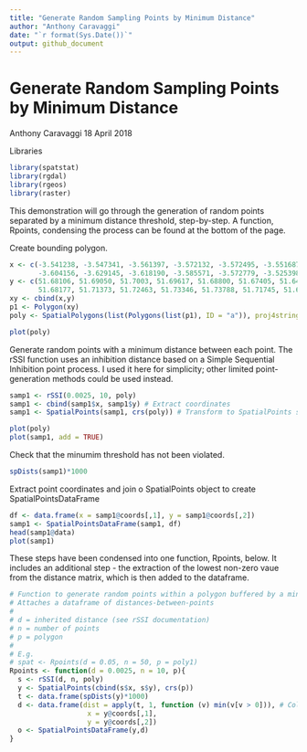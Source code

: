 ```yaml
---
title: "Generate Random Sampling Points by Minimum Distance"
author: "Anthony Caravaggi"
date: "`r format(Sys.Date())`"
output: github_document
---
```


Generate Random Sampling Points by Minimum Distance
================
Anthony Caravaggi
18 April 2018

Libraries

```r
library(spatstat)
library(rgdal)
library(rgeos)
library(raster)
```
This demonstration will go through the generation of random points separated by a minimum distance threshold, step-by-step. A function, Rpoints, condensing the process can be found at the bottom of the page. 

Create bounding polygon.

``` r
x <- c(-3.541238, -3.547341, -3.561397, -3.572132, -3.572495, -3.551687, -3.566528, -3.599789, -3.592162,
       -3.604156, -3.629145, -3.618190, -3.585571, -3.572779, -3.525398, -3.504483, -3.525454, -3.541238)
y <- c(51.68106, 51.69050, 51.7003, 51.69617, 51.68800, 51.67405, 51.64949, 51.65832, 51.67560,
       51.68177, 51.71373, 51.72463, 51.73346, 51.73788, 51.71745, 51.69461, 51.67548, 51.68106)
xy <- cbind(x,y)
p1 <- Polygon(xy)
poly <- SpatialPolygons(list(Polygons(list(p1), ID = "a")), proj4string=CRS("+proj=longlat +ellps=WGS84 +datum=WGS84 +no_defs"))
```

```r
plot(poly)
```

Generate random points with a minimum distance between each point. The rSSI function uses an inhibition distance based on a Simple Sequential Inhibition point process. I used it here for simplicity; other limited point-generation methods could be used instead.

```r
samp1 <- rSSI(0.0025, 10, poly) 
samp1 <- cbind(samp1$x, samp1$y) # Extract coordinates
samp1 <- SpatialPoints(samp1, crs(poly)) # Transform to SpatialPoints shapefile
```

```r
plot(poly)
plot(samp1, add = TRUE)
```

Check that the minumim threshold has not been violated.

```r
spDists(samp1)*1000
```

Extract point coordinates and join o SpatialPoints object to create SpatialPointsDataFrame

```r
df <- data.frame(x = samp1@coords[,1], y = samp1@coords[,2]) 
samp1 <- SpatialPointsDataFrame(samp1, df)
head(samp1@data)
plot(samp1)
```

These steps have been condensed into one function, Rpoints, below. It includes an additional step - the extraction of the lowest non-zero vaue from the distance matrix, which is then added to the dataframe.

```r
# Function to generate random points within a polygon buffered by a minimum distance
# Attaches a dataframe of distances-between-points
#
# d = inherited distance (see rSSI documentation)
# n = number of points
# p = polygon
#
# E.g.
# spat <- Rpoints(d = 0.05, n = 50, p = poly1)
Rpoints <- function(d = 0.0025, n = 10, p){
  s <- rSSI(d, n, poly) 
  y <- SpatialPoints(cbind(s$x, s$y), crs(p))
  t <- data.frame(spDists(y)*1000)
  d <- data.frame(dist = apply(t, 1, function (v) min(v[v > 0])), # Collapse distances to non-zero minimum
                   x = y@coords[,1],
                   y = y@coords[,2])
  o <- SpatialPointsDataFrame(y,d)
}
```
